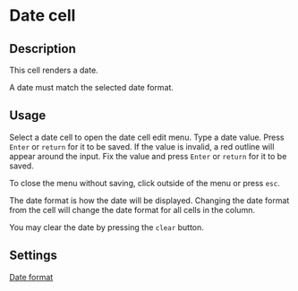 # Date cell

## Description

This cell renders a date.

A date must match the selected date format.

## Usage

Select a date cell to open the date cell edit menu. Type a date value. Press `Enter` or `return` for it to be saved. If the value is invalid, a red outline will appear around the input. Fix the value and press `Enter` or `return` for it to be saved.

To close the menu without saving, click outside of the menu or press `esc`.

The date format is how the date will be displayed. Changing the date format from the cell will change the date format for all cells in the column.

You may clear the date by pressing the `clear` button.

## Settings

[Date format](../../../Features/Columns/column-settings#linking-dashboard-files#date-format)
